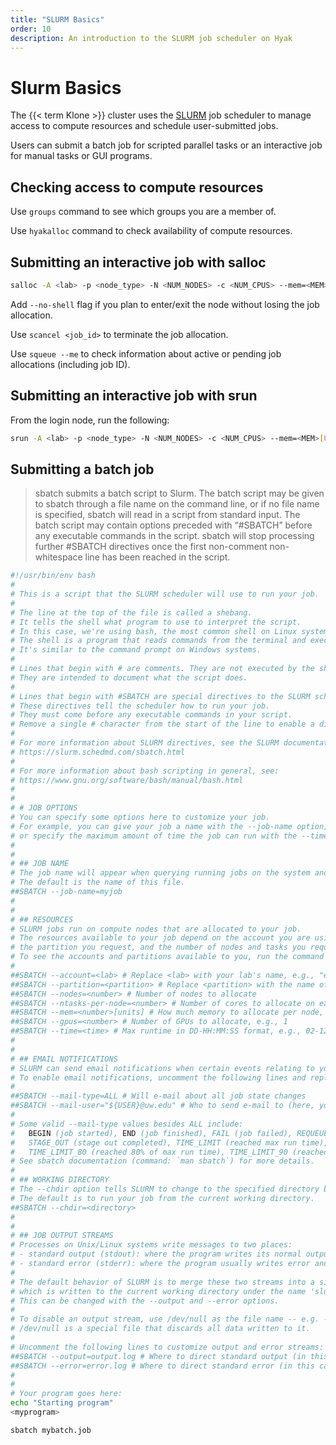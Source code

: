 ```yaml
---
title: "SLURM Basics"
order: 10
description: An introduction to the SLURM job scheduler on Hyak
---
```

# Slurm Basics

The {{< term Klone >}} cluster uses the [SLURM](https://slurm.schedmd.com/) job scheduler to manage access to compute resources and schedule user-submitted jobs.

Users can submit a batch job for scripted parallel tasks or an interactive job for manual tasks or
GUI programs.

## Checking access to compute resources

Use `groups` command to see which groups you are a member of.

Use `hyakalloc` command to check availability of compute resources.

## Submitting an interactive job with salloc

```bash
salloc -A <lab> -p <node_type> -N <NUM_NODES> -c <NUM_CPUS> --mem=<MEM>[UNIT] --time=DD-HH:MM:SS
```

Add `--no-shell` flag if you plan to enter/exit the node without losing the job allocation.

Use `scancel <job_id>` to terminate the job allocation.

Use `squeue --me` to check information about active or pending job allocations (including job ID).

## Submitting an interactive job with srun

From the login node, run the following:

```bash
srun -A <lab> -p <node_type> -N <NUM_NODES> -c <NUM_CPUS> --mem=<MEM>[UNIT] --time=DD-HH:MM:SS --pty /bin/bash
```

## Submitting a batch job

>  sbatch submits a batch script to Slurm. The batch script may be given to sbatch through a file name on the command line, or if no file name is specified, sbatch will read in a script from standard input. The batch script may contain options preceded with "#SBATCH" before any executable commands in the script. sbatch will stop processing further #SBATCH directives once the first non-comment non-whitespace line has been reached in the script.

```.bash
#!/usr/bin/env bash
#
# This is a script that the SLURM scheduler will use to run your job.
#
# The line at the top of the file is called a shebang.
# It tells the shell what program to use to interpret the script.
# In this case, we're using bash, the most common shell on Linux systems.
# The shell is a program that reads commands from the terminal and executes them.
# It's similar to the command prompt on Windows systems.
#
# Lines that begin with # are comments. They are not executed by the shell.
# They are intended to document what the script does.
#
# Lines that begin with #SBATCH are special directives to the SLURM scheduler.
# These directives tell the scheduler how to run your job.
# They must come before any executable commands in your script.
# Remove a single # character from the start of the line to enable a directive.
#
# For more information about SLURM directives, see the SLURM documentation:
# https://slurm.schedmd.com/sbatch.html
#
# For more information about bash scripting in general, see:
# https://www.gnu.org/software/bash/manual/bash.html
#
#
# # JOB OPTIONS
# You can specify some options here to customize your job.
# For example, you can give your job a name with the --job-name option,
# or specify the maximum amount of time the job can run with the --time option.
#
#
# ## JOB NAME
# The job name will appear when querying running jobs on the system and in log files.
# The default is the name of this file.
##SBATCH --job-name=myjob
#
#
# ## RESOURCES
# SLURM jobs run on compute nodes that are allocated to your job.
# The resources available to your job depend on the account you are using,
# the partition you request, and the number of nodes and tasks you request.
# To see the accounts and partitions available to you, run the command `hyakalloc`.
#
##SBATCH --account=<lab> # Replace <lab> with your lab's name, e.g., "escience".
##SBATCH --partition=<partition> # Replace <partition> with the name of the partition you want to use, e.g., "gpu-a40".
##SBATCH --nodes=<number> # Number of nodes to allocate
##SBATCH --ntasks-per-node=<number> # Number of cores to allocate on each node
##SBATCH --mem=<number>[units] # How much memory to allocate per node, with units (M|G|T), e.g., 10G = 10 gigabytes
##SBATCH --gpus=<number> # Number of GPUs to allocate, e.g., 1
##SBATCH --time=<time> # Max runtime in DD-HH:MM:SS format, e.g., 02-12:00:00 = 1 day, 12 hours
#
#
# ## EMAIL NOTIFICATIONS
# SLURM can send email notifications when certain events relating to your job occur.
# To enable email notifications, uncomment the following lines and replace <status> and <email> with appropriate values:
#
##SBATCH --mail-type=ALL # Will e-mail about all job state changes
##SBATCH --mail-user="${USER}@uw.edu" # Who to send e-mail to (here, your username at uw.edu)
#
# Some valid --mail-type values besides ALL include:
#   BEGIN (job started), END (job finished), FAIL (job failed), REQUEUE (job requeued),
#   STAGE_OUT (stage out completed), TIME_LIMIT (reached max run time), TIME_LIMIT_50 (reached 50% of max run time),
#   TIME_LIMIT_80 (reached 80% of max run time), TIME_LIMIT_90 (reached 90% of max run time)
# See sbatch documentation (command: `man sbatch`) for more details.
#
# ## WORKING DIRECTORY
# The --chdir option tells SLURM to change to the specified directory before running your job.
# The default is to run your job from the current working directory.
##SBATCH --chdir=<directory>
#
#
# ## JOB OUTPUT STREAMS
# Processes on Unix/Linux systems write messages to two places:
# - standard output (stdout): where the program writes its normal output
# - standard error (stderr): where the program usually writes error and diagnostic messages
#
# The default behavior of SLURM is to merge these two streams into a single file,
# which is written to the current working directory under the name 'slurm-<jobid>.out'.
# This can be changed with the --output and --error options.
#
# To disable an output stream, use /dev/null as the file name -- e.g. --error=/dev/null
# /dev/null is a special file that discards all data written to it.
#
# Uncomment the following lines to customize output and error streams:
##SBATCH --output=output.log # Where to direct standard output (in this case, to the file 'output.log')
##SBATCH --error=error.log # Where to direct standard error (in this case, to the file 'error.log')
#
#
# Your program goes here:
echo "Starting program"
<myprogram>
```


```bash
sbatch mybatch.job
```